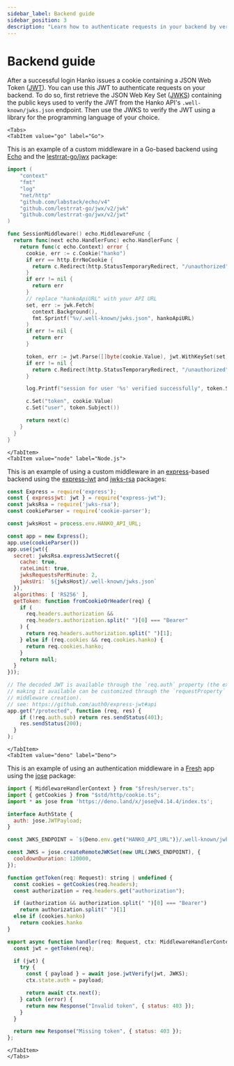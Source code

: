 ```yaml
---
sidebar_label: Backend guide
sidebar_position: 3
description: "Learn how to authenticate requests in your backend by verifying JWTs (JSON Web Token) using a JWK (JSON Web Key Set)."
---
```



# Backend guide

After a successful login Hanko issues a cookie containing a JSON Web Token
([JWT](https://datatracker.ietf.org/doc/html/rfc7519)). You can use this JWT to authenticate
requests on your backend. To do so, first retrieve the JSON Web Key Set
([JWKS](https://datatracker.ietf.org/doc/html/rfc7517))
containing the public keys used to verify the JWT from the Hanko API's `.well-known/jwks.json` endpoint.
Then use the JWKS to verify the JWT using a library for the programming language of your choice.

```mdx-code-block
<Tabs>
<TabItem value="go" label="Go">
```

This is an example of a custom middleware in a Go-based backend using
[Echo](https://echo.labstack.com/) and the [lestrrat-go/jwx](https://github.com/lestrrat-go/jwx) package:

```go showLineNumbers
import (
	"context"
	"fmt"
	"log"
	"net/http"
	"github.com/labstack/echo/v4"
	"github.com/lestrrat-go/jwx/v2/jwk"
	"github.com/lestrrat-go/jwx/v2/jwt"
)

func SessionMiddleware() echo.MiddlewareFunc {
  return func(next echo.HandlerFunc) echo.HandlerFunc {
    return func(c echo.Context) error {
      cookie, err := c.Cookie("hanko")
      if err == http.ErrNoCookie {
        return c.Redirect(http.StatusTemporaryRedirect, "/unauthorized")
      }
      if err != nil {
        return err
      }
      // replace "hankoApiURL" with your API URL
      set, err := jwk.Fetch(
        context.Background(),
        fmt.Sprintf("%v/.well-known/jwks.json", hankoApiURL)
      )
      if err != nil {
        return err
      }

      token, err := jwt.Parse([]byte(cookie.Value), jwt.WithKeySet(set))
      if err != nil {
        return c.Redirect(http.StatusTemporaryRedirect, "/unauthorized")
      }

      log.Printf("session for user '%s' verified successfully", token.Subject())

      c.Set("token", cookie.Value)
      c.Set("user", token.Subject())

      return next(c)
    }
  }
}
```

```mdx-code-block
</TabItem>
<TabItem value="node" label="Node.js">
```

This is an example of using a custom middleware in an [express](https://expressjs.com/)-based backend using
the [express-jwt](https://www.npmjs.com/package/express-jwt) and [jwks-rsa](https://www.npmjs.com/package/jwks-rsa)
packages:

```javascript showLineNumbers
const Express = require('express');
const { expressjwt: jwt } = require("express-jwt");
const jwksRsa = require('jwks-rsa');
const cookieParser = require('cookie-parser');

const jwksHost = process.env.HANKO_API_URL;

const app = new Express();
app.use(cookieParser())
app.use(jwt({
  secret: jwksRsa.expressJwtSecret({
    cache: true,
    rateLimit: true,
    jwksRequestsPerMinute: 2,
    jwksUri: `${jwksHost}/.well-known/jwks.json`
  }),
  algorithms: [ 'RS256' ],
  getToken: function fromCookieOrHeader(req) {
    if (
      req.headers.authorization &&
      req.headers.authorization.split(" ")[0] === "Bearer"
    ) {
      return req.headers.authorization.split(" ")[1];
    } else if (req.cookies && req.cookies.hanko) {
      return req.cookies.hanko;
    }
    return null;
  }
}));

// The decoded JWT is available through the `req.auth` property (the exact property
// making it available can be customized through the `requestProperty` option on
// middleware creation).
// see: https://github.com/auth0/express-jwt#api
app.get("/protected", function (req, res) {
    if (!req.auth.sub) return res.sendStatus(401);
    res.sendStatus(200);
  }
);
```

```mdx-code-block
</TabItem>
<TabItem value="deno" label="Deno">
```

This is an example of using an authentication middleware in a [Fresh](https://fresh.deno.dev) app using the [jose](https://github.com/panva/jose/) package:

```javascript showLineNumbers
import { MiddlewareHandlerContext } from "$fresh/server.ts";
import { getCookies } from "$std/http/cookie.ts";
import * as jose from 'https://deno.land/x/jose@v4.14.4/index.ts';

interface AuthState {
  auth: jose.JWTPayload;
}

const JWKS_ENDPOINT = `${Deno.env.get("HANKO_API_URL")}/.well-known/jwks.json`;

const JWKS = jose.createRemoteJWKSet(new URL(JWKS_ENDPOINT), {
  cooldownDuration: 120000,
});

function getToken(req: Request): string | undefined {
  const cookies = getCookies(req.headers);
  const authorization = req.headers.get("authorization");

  if (authorization && authorization.split(" ")[0] === "Bearer")
    return authorization.split(" ")[1]
  else if (cookies.hanko)
    return cookies.hanko
}

export async function handler(req: Request, ctx: MiddlewareHandlerContext<AuthState>) {
  const jwt = getToken(req);

  if (jwt) {
    try {
      const { payload } = await jose.jwtVerify(jwt, JWKS);
      ctx.state.auth = payload;

      return await ctx.next();
    } catch (error) {
      return new Response("Invalid token", { status: 403 });
    }
  }

  return new Response("Missing token", { status: 403 });
};
```

```mdx-code-block
</TabItem>
</Tabs>
```
